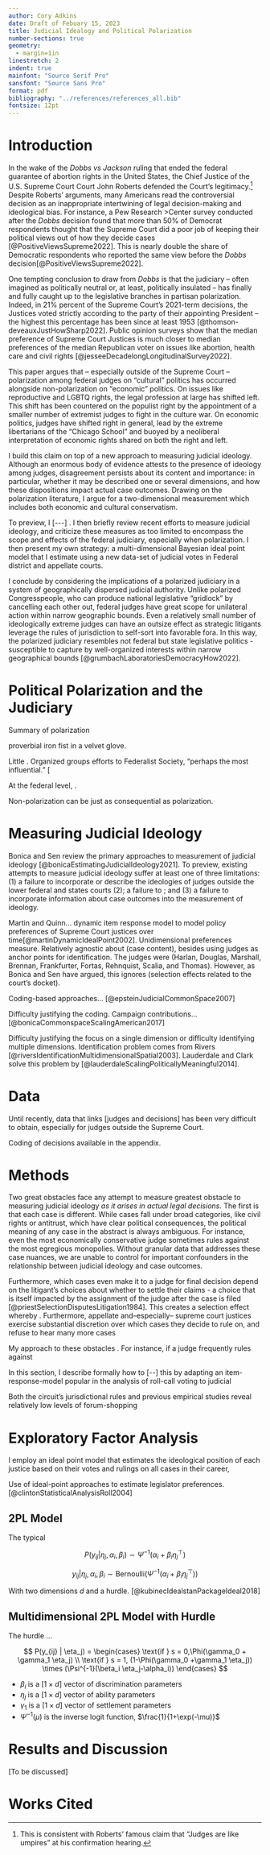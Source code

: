 ```yaml
---
author: Cory Adkins
date: Draft of Febuary 15, 2023
title: Judicial Idealogy and Political Polarization
number-sections: true
geometry:
  - margin=1in
linestretch: 2
indent: true  
mainfont: "Source Serif Pro"
sansfont: "Source Sans Pro"
format: pdf 
bibliography: "../references/references_all.bib"
fontsize: 12pt
---
```


# Introduction

In the wake of the *Dobbs vs Jackson* ruling that ended the federal guarantee of abortion rights in the United States, the Chief Justice of the U.S. Supreme Court Court John Roberts defended the Court's legitimacy.[^1] Despite Roberts' arguments, many Americans read the controversial decision as an inappropriate intertwining of legal decision-making and ideological bias. For instance, a Pew Research >Center survey conducted after the *Dobbs* decision found that more than 50% of Democrat respondents thought that the Supreme Court did a poor job of keeping their political views out of how they decide cases [@PositiveViewsSupreme2022]. This is nearly double the share of Democratic respondents who reported the same view before the *Dobbs* decision[@PositiveViewsSupreme2022].

[^1]: This is consistent with Roberts' famous claim that "Judges are like umpires" at his confirmation hearing.

One tempting conclusion to draw from *Dobbs* is that the judiciary -- often imagined as politically neutral or, at least, politically insulated -- has finally and fully caught up to the legislative branches in partisan polarization. Indeed, in 21% percent of the Supreme Court's 2021-term decisions, the Justices voted strictly according to the party of their appointing President -- the highest this percentage has been since at least 1953 [@thomson-deveauxJustHowSharp2022]. Public opinion surveys show that the median preference of Supreme Court Justices is much closer to median preferences of the median Republican voter on issues like abortion, health care and civil rights [@jesseeDecadelongLongitudinalSurvey2022].

This paper argues that -- especially outside of the Supreme Court -- polarization among federal judges on "cultural" politics has occurred alongside non-polarization on "economic" politics. On issues like reproductive and LGBTQ rights, the legal profession at large has shifted left. This shift has been countered on the populist right by the appointment of a smaller number of extremist judges to fight in the culture war. On economic politics, judges have shifted right in general, lead by the extreme libertarians of the "Chicago School" and buoyed by a neoliberal interpretation of economic rights shared on both the right and left.

I build this claim on top of a new approach to measuring judicial ideology. Although an enormous body of evidence attests to the presence of ideology among judges, disagreement persists about its content and importance: in particular, whether it may be described one or several dimensions, and how these dispositions impact actual case outcomes. Drawing on the polarization literature, I argue for a two-dimensional measurement which includes both economic and cultural conservatism.

To preview, I \[\-\--\] . I then briefly review recent efforts to measure judicial ideology, and criticize these measures as too limited to encompass the scope and effects of the federal judiciary, especially when polarization. I then present my own strategy: a multi-dimensional Bayesian ideal point model that I estimate using a new data-set of judicial votes in Federal district and appellate courts.

I conclude by considering the implications of a polarized judiciary in a system of geographically dispersed judicial authority. Unlike polarized Congresspeople, who can produce national legislative "gridlock" by cancelling each other out, federal judges have great scope for unilateral action within narrow geographic bounds. Even a relatively small number of ideologically extreme judges can have an outsize effect as strategic litigants leverage the rules of jurisdiction to self-sort into favorable fora. In this way, the polarized judiciary resembles not federal but state legislative politics - susceptible to capture by well-organized interests within narrow geographical bounds [@grumbachLaboratoriesDemocracyHow2022].

# Political Polarization and the Judiciary

Summary of polarization

proverbial iron fist in a velvet glove.

Little . Organized groups efforts to Federalist Society, "perhaps the most influential." \[

At the federal level, .

Non-polarization can be just as consequential as polarization.

# Measuring Judicial Ideology

Bonica and Sen review the primary approaches to measurement of judicial ideology [@bonicaEstimatingJudicialIdeology2021]. To preview, existing attempts to measure judicial ideology suffer at least one of three limitations: (1) a failure to incorporate or describe the ideologies of judges outside the lower federal and states courts (2); a failure to ; and (3) a failure to incorporate information about case outcomes into the measurement of ideology.

Martin and Quinn... dynamic item response model to model policy preferences of Supreme Court justices over time[@martinDynamicIdealPoint2002]. Unidimensional preferences measure. Relatively agnostic about (case content), besides using judges as anchor points for identification. The judges were (Harlan, Douglas, Marshall, Brennan, Frankfurter, Fortas, Rehnquist, Scalia, and Thomas). However, as Bonica and Sen have argued, this ignores (selection effects related to the court's docket).

Coding-based approaches... [@epsteinJudicialCommonSpace2007]

Difficulty justifying the coding. Campaign contributions... [@bonicaCommonspaceScalingAmerican2017]

Difficulty justifying the focus on a single dimension or difficulty identifying multiple dimensions. Identification problem comes from Rivers [@riversIdentificationMultidimensionalSpatial2003]. Lauderdale and Clark solve this problem by [@lauderdaleScalingPoliticallyMeaningful2014].

# Data

Until recently, data that links \[judges and decisions\] has been very difficult to obtain, especially for judges outside the Supreme Court.

Coding of decisions available in the appendix.

# Methods

Two great obstacles face any attempt to measure greatest obstacle to measuring judicial ideology *as it arises in actual legal decisions.* The first is that each case is different. While cases fall under broad categories, like civil rights or antitrust, which have clear political consequences, the political meaning of any case in the abstract is always ambiguous. For instance, even the most economically conservative judge sometimes rules against the most egregious monopolies. Without granular data that addresses these case nuances, we are unable to control for important confounders in the relationship between judicial ideology and case outcomes.

Furthermore, which cases even make it to a judge for final decision depend on the litigant's choices about whether to settle their claims - a choice that is itself impacted by the assignment of the judge after the case is filed [@priestSelectionDisputesLitigation1984]. This creates a selection effect whereby . Furthermore, appellate and--especially-- supreme court justices exercise substantial discretion over which cases they decide to rule on, and refuse to hear many more cases

My approach to these obstacles . For instance, if a judge frequently rules against

In this section, I describe formally how to \[\--\] this by adapting an item-response-model popular in the analysis of roll-call voting to judicial

Both the circuit's jurisdictional rules and previous empirical studies reveal relatively low levels of forum-shopping

# Exploratory Factor Analysis

I employ an ideal point model that estimates the ideological position of each justice based on their votes and rulings on all cases in their career,

Use of ideal-point approaches to estimate legislator preferences. [@clintonStatisticalAnalysisRoll2004]

## 2PL Model

The typical

$$
P(y_{ij} | \eta_j, \alpha_i, \beta_i) \sim \Psi^{-1}(\alpha_i+ \beta_i {\eta_j}^\top)
$$

$$
y_{ij} | \eta_j, \alpha_i, \beta_i \sim \text{Bernoulli}(\Psi^{-1}(\alpha_i + \beta_i {\eta_j}^\top))
$$

With two dimensions *d* and a hurdle. [@kubinecIdealstanPackageIdeal2018]

## Multidimensional 2PL Model with Hurdle

The hurdle ...

::: hidden
$$
P(y_{ij} | \eta_j) = \begin{cases}
\text{if } s = 0,\Phi(\gamma_0 + \gamma_1 \eta_j) \\
\text{if } s = 1, (1-\Phi(\gamma_0 +\gamma_1 \eta_j)) \times (\Psi^{-1}(\beta_i \eta_j-\alpha_i))
\end{cases}
$$
:::

-   $\beta_i$ is a $[1 \times d]$ vector of discrimination parameters
-   $\eta_j$ is a $[1 \times d]$ vector of ability parameters
-   $\gamma_1$ is a $[1 \times d]$ vector of settlement parameters
-   $\Psi^{-1}(\mu)$ is the inverse logit function, $\frac{1}{1+\exp(-\mu)}$

# Results and Discussion

\[To be discussed\]

# Works Cited
